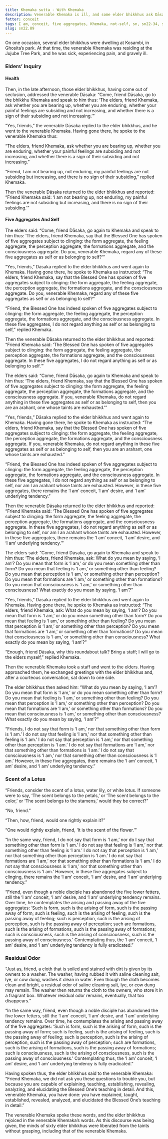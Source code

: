 ```yaml
---
title: Khemaka sutta - With Khemaka
description: Venerable Khemaka is ill, and some elder bhikkhus ask Dāsaka to convey their concern to him. A series of exchanges ensue, mediated by Dāsaka, until Khemaka, despite his illness, goes to see the elder bhikkhus himself. The elders inquire about his understanding of the Dhamma. Khemaka explains that while he does not identify any of the five |aggregates::form, feeling, perception, formations, and consciousness| as self, he still experiences a subtle “I am" conceit associated with these aggregates. He likens this to the lingering scent on a cleaned cloth, which eventually fades away.
fetter: conceit
tags: I am, conceit, five aggregates, Khemaka, not-self, sn, sn22-34, sn22
slug: sn22.89
---
```


On one occasion, several elder bhikkhus were dwelling at Kosambi, in Ghosita’s park. At that time, the venerable Khemaka was residing at the Jujube Tree Park, and he was sick, experiencing pain, and gravely ill.

### Elders’ Inquiry

#### Health

Then, in the late afternoon, those elder bhikkhus, having come out of seclusion, addressed the venerable Dāsaka: “Come, friend Dāsaka, go to the bhikkhu Khemaka and speak to him thus: ‘The elders, friend Khemaka, ask whether you are bearing up, whether you are enduring, whether your painful feelings are subsiding and not increasing, and whether there is a sign of their subsiding and not increasing.’”

“Yes, friends,” the venerable Dāsaka replied to the elder bhikkhus, and he went to the venerable Khemaka. Having gone there, he spoke to the venerable Khemaka thus:

“The elders, friend Khemaka, ask whether you are bearing up, whether you are enduring, whether your painful feelings are subsiding and not increasing, and whether there is a sign of their subsiding and not increasing.”

“Friend, I am not bearing up, not enduring, my painful feelings are not subsiding but increasing, and there is no sign of their subsiding,” replied Khemaka.

Then the venerable Dāsaka returned to the elder bhikkhus and reported: “Friend Khemaka said: ‘I am not bearing up, not enduring, my painful feelings are not subsiding but increasing, and there is no sign of their subsiding.’”

#### Five Aggregates And Self

The elders said: “Come, friend Dāsaka, go again to Khemaka and speak to him thus: ‘The elders, friend Khemaka, say that the Blessed One has spoken of five aggregates subject to clinging: the form aggregate, the feeling aggregate, the perception aggregate, the formations aggregate, and the consciousness aggregate. Do you, venerable Khemaka, regard any of these five aggregates as self or as belonging to self?'”

“Yes, friends,” Dāsaka replied to the elder bhikkhus and went again to Khemaka. Having gone there, he spoke to Khemaka as instructed: “The elders, friend Khemaka, say that the Blessed One has spoken of five aggregates subject to clinging: the form aggregate, the feeling aggregate, the perception aggregate, the formations aggregate, and the consciousness aggregate. Do you, venerable Khemaka, regard any of these five aggregates as self or as belonging to self?”

“Friend, the Blessed One has indeed spoken of five aggregates subject to clinging: the form aggregate, the feeling aggregate, the perception aggregate, the formations aggregate, and the consciousness aggregate. In these five aggregates, I do not regard anything as self or as belonging to self,” replied Khemaka.

Then the venerable Dāsaka returned to the elder bhikkhus and reported: “Friend Khemaka said: ‘The Blessed One has spoken of five aggregates subject to clinging: the form aggregate, the feeling aggregate, the perception aggregate, the formations aggregate, and the consciousness aggregate. In these five aggregates, I do not regard anything as self or as belonging to self.’”

The elders said: “Come, friend Dāsaka, go again to Khemaka and speak to him thus: ‘The elders, friend Khemaka, say that the Blessed One has spoken of five aggregates subject to clinging: the form aggregate, the feeling aggregate, the perception aggregate, the formations aggregate, and the consciousness aggregate. If you, venerable Khemaka, do not regard anything in these five aggregates as self or as belonging to self, then you are an arahant, one whose taints are exhausted.’”

“Yes, friends,” Dāsaka replied to the elder bhikkhus and went again to Khemaka. Having gone there, he spoke to Khemaka as instructed: “The elders, friend Khemaka, say that the Blessed One has spoken of five aggregates subject to clinging: the form aggregate, the feeling aggregate, the perception aggregate, the formations aggregate, and the consciousness aggregate. If you, venerable Khemaka, do not regard anything in these five aggregates as self or as belonging to self, then you are an arahant, one whose taints are exhausted.”

“Friend, the Blessed One has indeed spoken of five aggregates subject to clinging: the form aggregate, the feeling aggregate, the perception aggregate, the formations aggregate, and the consciousness aggregate. In these five aggregates, I do not regard anything as self or as belonging to self, nor am I an arahant whose taints are exhausted. However, in these five aggregates, there remains the ‘I am’ conceit, ‘I am’ desire, and ‘I am’ underlying tendency.”

Then the venerable Dāsaka returned to the elder bhikkhus and reported: “Friend Khemaka said: ‘The Blessed One has spoken of five aggregates subject to clinging: the form aggregate, the feeling aggregate, the perception aggregate, the formations aggregate, and the consciousness aggregate. In these five aggregates, I do not regard anything as self or as belonging to self, nor am I an arahant whose taints are exhausted. However, in these five aggregates, there remains the ‘I am’ conceit, ‘I am’ desire, and ‘I am’ underlying tendency.’”

The elders said: “Come, friend Dāsaka, go again to Khemaka and speak to him thus: ‘The elders, friend Khemaka, ask: What do you mean by saying, ‘I am’? Do you mean that form is ‘I am,’ or do you mean something other than form? Do you mean that feeling is ‘I am,’ or something other than feeling? Do you mean that perception is ‘I am,’ or something other than perception? Do you mean that formations are ‘I am,’ or something other than formations? Do you mean that consciousness is ‘I am,’ or something other than consciousness? What exactly do you mean by saying, ‘I am’?”

“Yes, friends,” Dāsaka replied to the elder bhikkhus and went again to Khemaka. Having gone there, he spoke to Khemaka as instructed: “The elders, friend Khemaka, ask: What do you mean by saying, ‘I am’? Do you mean that form is ‘I am,’ or do you mean something other than form? Do you mean that feeling is ‘I am,’ or something other than feeling? Do you mean that perception is ‘I am,’ or something other than perception? Do you mean that formations are ‘I am,’ or something other than formations? Do you mean that consciousness is ‘I am,’ or something other than consciousness? What exactly do you mean by saying, ‘I am’?”

“Enough, friend Dāsaka, why this roundabout talk? Bring a staff; I will go to the elders myself,” replied Khemaka.

Then the venerable Khemaka took a staff and went to the elders. Having approached them, he exchanged greetings with the elder bhikkhus and, after a courteous conversation, sat down to one side.

The elder bhikkhus then asked him: “What do you mean by saying, ‘I am’? Do you mean that form is ‘I am,’ or do you mean something other than form? Do you mean that feeling is ‘I am,’ or something other than feeling? Do you mean that perception is ‘I am,’ or something other than perception? Do you mean that formations are ‘I am,’ or something other than formations? Do you mean that consciousness is ‘I am,’ or something other than consciousness? What exactly do you mean by saying, ‘I am’?”

“Friends, I do not say that form is ‘I am,’ nor that something other than form is ‘I am.’ I do not say that feeling is ‘I am,’ nor that something other than feeling is ‘I am.’ I do not say that perception is ‘I am,’ nor that something other than perception is ‘I am.’ I do not say that formations are ‘I am,’ nor that something other than formations is ‘I am.’ I do not say that consciousness is ‘I am,’ nor that something other than consciousness is ‘I am.’ However, in these five aggregates, there remains the ‘I am’ conceit, ‘I am’ desire, and ‘I am’ underlying tendency.”

### Scent of a Lotus

“Friends, consider the scent of a lotus, water lily, or white lotus. If someone were to say, ‘The scent belongs to the petals,’ or ‘The scent belongs to the color,’ or ‘The scent belongs to the stamens,’ would they be correct?”

“No, friend.”

“Then, how, friend, would one rightly explain it?”

“One would rightly explain, friend, ‘It is the scent of the flower.’”

“In the same way, friend, I do not say that form is ‘I am,’ nor do I say that something other than form is ‘I am.’ I do not say that feeling is ‘I am,’ nor that something other than feeling is ‘I am.’ I do not say that perception is ‘I am,’ nor that something other than perception is ‘I am.’ I do not say that formations are ‘I am,’ nor that something other than formations is ‘I am.’ I do not say that consciousness is ‘I am,’ nor that something other than consciousness is ‘I am.’ However, in these five aggregates subject to clinging, there remains the ‘I am’ conceit, ‘I am’ desire, and ‘I am’ underlying tendency.”

“Friend, even though a noble disciple has abandoned the five lower fetters, still the ‘I am’ conceit, ‘I am’ desire, and ‘I am’ underlying tendency remains. Over time, he contemplates the arising and passing away of the five aggregates: ‘Such is form, such is the arising of form, such is the passing away of form; such is feeling, such is the arising of feeling, such is the passing away of feeling; such is perception, such is the arising of perception, such is the passing away of perception; such are formations, such is the arising of formations, such is the passing away of formations; such is consciousness, such is the arising of consciousness, such is the passing away of consciousness.’ Contemplating thus, the ‘I am’ conceit, ‘I am’ desire, and ‘I am’ underlying tendency is fully eradicated.”

### Residual Odor

“Just as, friend, a cloth that is soiled and stained with dirt is given by its owners to a washer. The washer, having rubbed it with saline cleaning salt, lye, or cow dung, washes it clean in water. Even though the cloth becomes clean and bright, a residual odor of saline cleaning salt, lye, or cow dung may remain. The washer then returns the cloth to the owners, who store it in a fragrant box. Whatever residual odor remains, eventually, that too disappears.”

“In the same way, friend, even though a noble disciple has abandoned the five lower fetters, still the ‘I am’ conceit, ‘I am’ desire, and ‘I am’ underlying tendency remains. Over time, he contemplates the arising and passing away of the five aggregates: ‘Such is form, such is the arising of form, such is the passing away of form; such is feeling, such is the arising of feeling, such is the passing away of feeling; such is perception, such is the arising of perception, such is the passing away of perception; such are formations, such is the arising of formations, such is the passing away of formations; such is consciousness, such is the arising of consciousness, such is the passing away of consciousness.’ Contemplating thus, the ‘I am’ conceit, ‘I am’ desire, and ‘I am’ underlying tendency is fully eradicated.”

Having spoken thus, the elder bhikkhus said to the venerable Khemaka: “Friend Khemaka, we did not ask you these questions to trouble you, but because you are capable of explaining, teaching, establishing, revealing, analyzing, and elucidating the Blessed One’s teaching in detail. And this, venerable Khemaka, you have done: you have explained, taught, established, revealed, analyzed, and elucidated the Blessed One’s teaching in detail.”

The venerable Khemaka spoke these words, and the elder bhikkhus rejoiced in the venerable Khemaka’s words. As this discourse was being given, the minds of sixty elder bhikkhus were liberated from the taints without grasping, including that of the venerable Khemaka.